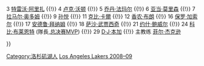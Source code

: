 {{Navbox
|name = 洛杉矶湖人2008–09赛季NBA总冠军
|titlestyle = background:#5c2f83; color:#ffffff; border:2px solid #fcb926;
|belowstyle = background:#fcb926; color:#5c2f83;
|title = [[洛杉磯湖人|<span style="color:#ffffff;">洛杉磯湖人</span>]]  2008–09赛季NBA总冠军
|list1 = <div>
2 [[德里克·费舍尔]] (副隊長) {{!}} 
3 [[特雷沃·阿里扎]] {{!}}
4 [[卢克·沃顿]] {{!}}
5 [[乔丹·法玛尔]] {{!}}
6 [[亚当·莫里森]] {{!}}
7 [[拉马尔·奥多姆]] {{!}}
9 [[孙悦 (篮球运动员)|孙悦]] {{!}}
11 [[克比·卡爾]] {{!}}
12 [[香农·布朗]] {{!}}
16 [[保罗·加索尔]] {{!}}
17 [[安德鲁·拜纳姆]] {{!}}
18 [[萨沙·武贾西奇]] {{!}}
21 [[约什·鲍威尔]] {{!}}
24 [[科比·布莱恩特]] (隊長,[[NBA总决赛最有价值球员|总决赛MVP]]) {{!}}
29 [[D·J·本加]] {{!}}
主教练 [[菲尔·杰克逊]]
</div>
}}<noinclude>
{{collapsible option}}
[[Category:洛杉矶湖人]]
[[Category:NBA总冠军导航模板|Los Angeles Lakers 2008–09]]
</noinclude>